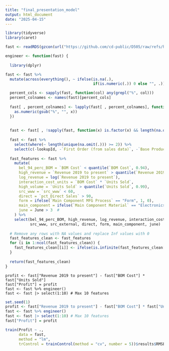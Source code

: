 ---
title: "final_presentation_model"
output: html_document
date: "2025-04-15"
---
```{r}
library(tidyverse)
library(caret)
```

```{r}
fast <- readRDS(gzcon(url("https://github.com/cd-public/D505/raw/refs/heads/master/dat/craven_train.rds")))
```

```{r}
engineer <- function(fast) {
  
  library(dplyr)

fast <- fast %>%
  mutate(across(everything(), ~ ifelse(is.na(.), 
                                       if(is.numeric(.)) 0 else "", .)))

  percent_cols <- sapply(fast, function(col) any(grepl("%", col)))
  percent_colnames <- names(fast)[percent_cols]
  
  fast[ , percent_colnames] <- lapply(fast[ , percent_colnames], function(x) {
    as.numeric(gsub("%", "", x))
  })
  
  
  fast <- fast[ , !sapply(fast, function(x) is.factor(x) && length(na.omit(unique(x))) < 2)]
  
  fast <- fast %>%
    select(where(~ length(unique(na.omit(.))) >= 2)) %>%
    select(c(-lookupId, -`First Order (from sales data)`, -`Base Product Sku`)) 
  
  fast_features <- fast %>%
    mutate(
      bel_94_perc_BOM = `BOM Cost` < quantile(`BOM Cost`, 0.94),  
      high_revenue = `Revenue 2019 to present` > quantile(`Revenue 2019 to present`, 0.94),  
      log_revenue = log(`Revenue 2019 to present`),  
      interaction_cost_units = `BOM Cost` * `Units Sold`,  
      high_volume = `Units Sold` > quantile(`Units Sold`, 0.99), 
      src_www = `src_www` < 60,  
      direct = `pct_Direct Sales` > 90,   
      form = ifelse(`Main Component MFG Process` == "Form", 1, 0),
      main_component = ifelse(`Main Component Material` == "Electronics", 1, 0),  
      june = June > 3  #
    ) %>%
    select(bel_94_perc_BOM, high_revenue, log_revenue, interaction_cost_units, high_volume, 
           src_www, src_external, direct, form, main_component, june)
  
  # Remove any rows with NA values and replace Inf values with 0
  fast_features_clean <- fast_features
  for (i in 1:ncol(fast_features_clean)) {
    fast_features_clean[[i]] <- ifelse(is.infinite(fast_features_clean[[i]]), 0, fast_features_clean[[i]])
  }
  
  return(fast_features_clean)
}

```

```{}
profit <- fast["Revenue 2019 to present"] - fast["BOM Cost"] * fast["Units Sold"]
fast["Profit"] = profit
fast <- fast %>% engineer()
fast <- fast |> select(1:10) # Max 10 features

```



```{r}
set.seed(1)
profit <- fast["Revenue 2019 to present"] - fast["BOM Cost"] * fast["Units Sold"]
fast <- fast %>% engineer()
fast <- fast |> select(1:10) # Max 10 features
fast["Profit"] = profit

train(Profit ~ .,
      data = fast, 
      method = "lm",
      trControl = trainControl(method = "cv", number = 5))$results$RMSE

```



